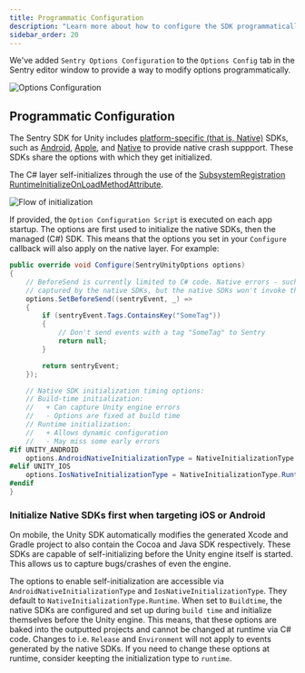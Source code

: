 ```yaml
---
title: Programmatic Configuration
description: "Learn more about how to configure the SDK programmatically."
sidebar_order: 20
---
```


We've added `Sentry Options Configuration` to the `Options Config` tab in the Sentry editor window to provide a way to modify options programmatically.

![Options Configuration](./img/unity-options-configuration.png)

## Programmatic Configuration

The Sentry SDK for Unity includes [platform-specific (that is, Native)](/platforms/unity/native-support/) SDKs, such as [Android](/platforms/android/), [Apple](/platforms/apple/guides/ios/), and [Native](/platforms/native/) to provide native crash suppport. These SDKs share the options with which they get initialized.

The C# layer self-initializes through the use of the [SubsystemRegistration RuntimeInitializeOnLoadMethodAttribute](https://docs.unity3d.com/ScriptReference/RuntimeInitializeLoadType.SubsystemRegistration.html).

![Flow of initialization](./img/initialization-flow.png)

If provided, the `Option Configuration Script` is executed on each app startup. The options are first used to initialize the native SDKs, then the managed (C#) SDK. This means that the options you set in your `Configure` callback will also apply on the native layer. For example:

```csharp
public override void Configure(SentryUnityOptions options)
{
    // BeforeSend is currently limited to C# code. Native errors - such as crashes in C/C++ code - are getting
    // captured by the native SDKs, but the native SDKs won't invoke this callback.
    options.SetBeforeSend((sentryEvent, _) =>
    {
        if (sentryEvent.Tags.ContainsKey("SomeTag"))
        {
            // Don't send events with a tag "SomeTag" to Sentry
            return null;
        }

        return sentryEvent;
    });

    // Native SDK initialization timing options:
    // Build-time initialization:
    //   + Can capture Unity engine errors
    //   - Options are fixed at build time
    // Runtime initialization:
    //   + Allows dynamic configuration
    //   - May miss some early errors
#if UNITY_ANDROID
    options.AndroidNativeInitializationType = NativeInitializationType.Runtime;
#elif UNITY_IOS
    options.IosNativeInitializationType = NativeInitializationType.Runtime;
#endif
}
```

### Initialize Native SDKs first when targeting iOS or Android

On mobile, the Unity SDK automatically modifies the generated Xcode and Gradle project to also contain the Cocoa and Java SDK respectively. These SDKs are capable of self-initializing before the Unity engine itself is started. This allows us to capture bugs/crashes of even the engine.

The options to enable self-initialization are accessible via `AndroidNativeInitializationType` and `IosNativeInitializationType`. They default to `NativeInitializationType.Runtime`. When set to `Buildtime`, the native SDKs are configured and set up during `build time` and initialize themselves before the Unity engine. This means, that these options are baked into the outputted projects and cannot be changed at runtime via C# code. Changes to i.e. `Release` and `Environment` will not apply to events generated by the native SDKs. If you need to change these options at runtime, consider keepting the initialization type to `runtime`.
